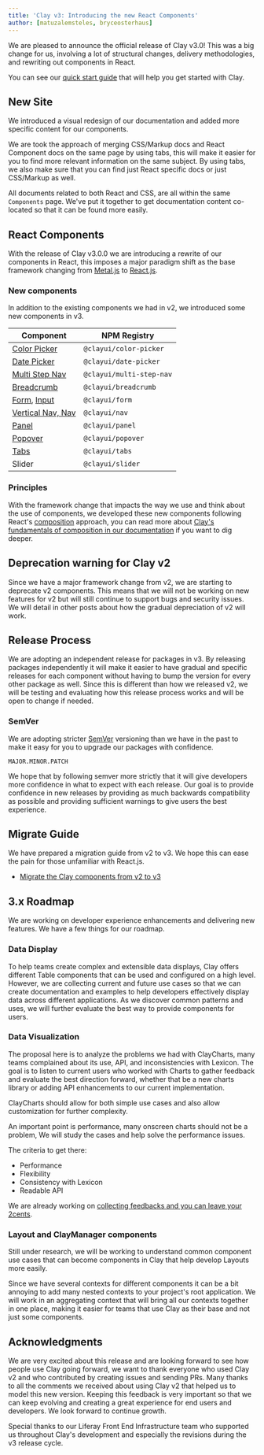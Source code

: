 ```yaml
---
title: 'Clay v3: Introducing the new React Components'
author: [matuzalemsteles, bryceosterhaus]
---
```


We are pleased to announce the official release of Clay v3.0! This was a big change for us, involving a lot of structural changes, delivery methodologies, and rewriting out components in React.

You can see our [quick start guide](/docs/introduction/how-to-use-clay) that will help you get started with Clay.

## New Site

We introduced a visual redesign of our documentation and added more specific content for our components.

We are took the approach of merging CSS/Markup docs and React Component docs on the same page by using tabs, this will make it easier for you to find more relevant information on the same subject. By using tabs, we also make sure that you can find just React specific docs or just CSS/Markup as well.

All documents related to both React and CSS, are all within the same `Components` page. We've put it together to get documentation content co-located so that it can be found more easily.

## React Components

With the release of Clay v3.0.0 we are introducing a rewrite of our components in React, this imposes a major paradigm shift as the base framework changing from [Metal.js](http://metaljs.com/) to [React.js](https://reactjs.org/).

### New components

In addition to the existing components we had in v2, we introduced some new components in v3.

| Component                                                            | NPM Registry             |
| -------------------------------------------------------------------- | ------------------------ |
| [Color Picker](/docs/components/color-picker)                        | `@clayui/color-picker`   |
| [Date Picker](/docs/components/date-picker)                          | `@clayui/date-picker`    |
| [Multi Step Nav](/docs/components/forms/multi-step-nav)              | `@clayui/multi-step-nav` |
| [Breadcrumb](/docs/components/navigation/breadcrumbs)                | `@clayui/breadcrumb`     |
| [Form](/docs/components/form), [Input](/docs/components/input)       | `@clayui/form`           |
| [Vertical Nav, Nav](/docs/components/navigation/vertical-navigation) | `@clayui/nav`            |
| [Panel](/docs/components/panel)                                      | `@clayui/panel`          |
| [Popover](/docs/components/popover)                                  | `@clayui/popover`        |
| [Tabs](/docs/components/tabs)                                        | `@clayui/tabs`           |
| Slider                                                               | `@clayui/slider`         |

### Principles

With the framework change that impacts the way we use and think about the use of components, we developed these new components following React's [composition](https://reactjs.org/docs/composition-vs-inheritance.html) approach, you can read more about [Clay's fundamentals of composition in our documentation](/docs/get-started/composing.html) if you want to dig deeper.

## Deprecation warning for Clay v2

Since we have a major framework change from v2, we are starting to deprecate v2 components. This means that we will not be working on new features for v2 but will still continue to support bugs and security issues. We will detail in other posts about how the gradual depreciation of v2 will work.

## Release Process

We are adopting an independent release for packages in v3. By releasing packages independently it will make it easier to have gradual and specific releases for each component without having to bump the version for every other package as well. Since this is different than how we released v2, we will be testing and evaluating how this release process works and will be open to change if needed.

### SemVer

We are adopting stricter [SemVer](https://semver.org/) versioning than we have in the past to make it easy for you to upgrade our packages with confidence.

```shell
MAJOR.MINOR.PATCH
```

We hope that by following semver more strictly that it will give developers more confidence in what to expect with each release. Our goal is to provide confidence in new releases by providing as much backwards compatibility as possible and providing sufficient warnings to give users the best experience.

## Migrate Guide

We have prepared a migration guide from v2 to v3. We hope this can ease the pain for those unfamiliar with React.js.

<div class="clay-ullist clay-ullist-margin-sm">

-   [Migrate the Clay components from v2 to v3](/docs/get-started/migrate-the-clay-components-from-v2-to-v3.html)

</div>

## 3.x Roadmap

We are working on developer experience enhancements and delivering new features. We have a few things for our roadmap.

### Data Display

To help teams create complex and extensible data displays, Clay offers different Table components that can be used and configured on a high level. However, we are collecting current and future use cases so that we can create documentation and examples to help developers effectively display data across different applications. As we discover common patterns and uses, we will further evaluate the best way to provide components for users.

### Data Visualization

The proposal here is to analyze the problems we had with ClayCharts, many teams complained about its use, API, and inconsistencies with Lexicon. The goal is to listen to current users who worked with Charts to gather feedback and evaluate the best direction forward, whether that be a new charts library or adding API enhancements to our current implementation.

ClayCharts should allow for both simple use cases and also allow customization for further complexity.

An important point is performance, many onscreen charts should not be a problem, We will study the cases and help solve the performance issues.

The criteria to get there:

-   Performance
-   Flexibility
-   Consistency with Lexicon
-   Readable API

We are already working on [collecting feedbacks and you can leave your 2cents](https://github.com/liferay/clay/issues/2577).

### Layout and ClayManager components

Still under research, we will be working to understand common component use cases that can become components in Clay that help develop Layouts more easily.

Since we have several contexts for different components it can be a bit annoying to add many nested contexts to your project's root application. We will work in an aggregating context that will bring all our contexts together in one place, making it easier for teams that use Clay as their base and not just some components.

## Acknowledgments

We are very excited about this release and are looking forward to see how people use Clay going forward, we want to thank everyone who used Clay v2 and who contributed by creating issues and sending PRs. Many thanks to all the comments we received about using Clay v2 that helped us to model this new version. Keeping this feedback is very important so that we can keep evolving and creating a great experience for end users and developers. We look forward to continue growth.

Special thanks to our Liferay Front End Infrastructure team who supported us throughout Clay's development and especially the revisions during the v3 release cycle.
